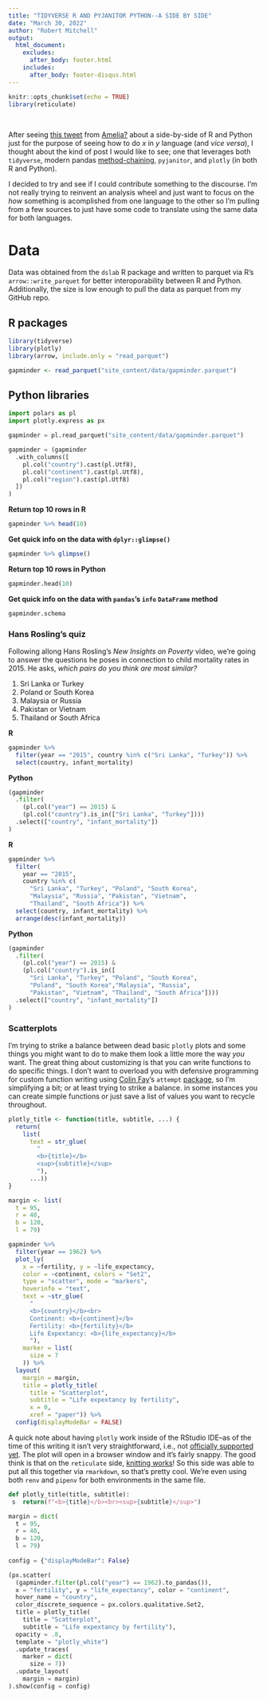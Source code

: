 ```yaml
---
title: "TIDYVERSE R AND PYJANITOR PYTHON--A SIDE BY SIDE"
date: "March 30, 2022"
author: "Robert Mitchell"
output:
  html_document:
    excludes:
      after_body: footer.html
    includes:
      after_body: footer-disqus.html
---
```


```r
knitr::opts_chunk$set(echo = TRUE)
library(reticulate)
```

<br>

After seeing [this tweet]() from [Amelia?]() about a side-by-side of R and Python just for the purpose of seeing how to do _x_ in _y_ language (and _vice versa_), I thought about the kind of post I would like to see; one that leverages both `tidyverse`, modern pandas [method-chaining](tom a's blog), `pyjanitor`, and `plotly` (in both R and Python).

I decided to try and see if I could contribute something to the discourse. I'm not really trying to reinvent an analysis wheel and just want to focus on the _how_ something is acomplished from one language to the other so I'm pulling from a few sources to just have some code to translate using the same data for both languages.

# Data

Data was obtained from the `dslab` R package and written to parquet via R's `arrow::write_parquet` for better interoporability between R and Python. Additionally, the size is low enough to pull the data as parquet from my GitHub repo.

## R packages

```r
library(tidyverse)
library(plotly)
library(arrow, include.only = "read_parquet")

gapminder <- read_parquet("site_content/data/gapminder.parquet")
```

## Python libraries

```python
import polars as pl
import plotly.express as px

gapminder = pl.read_parquet("site_content/data/gapminder.parquet")

gapminder = (gapminder
  .with_columns([
    pl.col("country").cast(pl.Utf8),
    pl.col("continent").cast(pl.Utf8),
    pl.col("region").cast(pl.Utf8)  
  ])
)
```

__Return top 10 rows in R__
```r
gapminder %>% head(10)
```

__Get quick info on the data with `dplyr::glimpse()`__
```r
gapminder %>% glimpse()
```
__Return top 10 rows in Python__
```python
gapminder.head(10)
```

__Get quick info on the data with `pandas`'s `info` `DataFrame` method__
```python
gapminder.schema
```

### Hans Rosling's quiz

Following allong Hans Rosling's _New Insights on Poverty_ video, we're going to answer the questions he poses in connection to child mortality rates in 2015. He asks, _which pairs do you think are most similar?_

1. Sri Lanka or Turkey
2. Poland or South Korea
3. Malaysia or Russia
4. Pakistan or Vietnam
5. Thailand or South Africa

__R__
```r
gapminder %>%
  filter(year == "2015", country %in% c("Sri Lanka", "Turkey")) %>%
  select(country, infant_mortality)
```


__Python__
```python
(gapminder
  .filter(
    (pl.col("year") == 2015) & 
    (pl.col("country").is_in(["Sri Lanka", "Turkey"]))) 
  .select(["country", "infant_mortality"])
) 
```

__R__
```r
gapminder %>%
  filter(
    year == "2015", 
    country %in% c(
      "Sri Lanka", "Turkey", "Poland", "South Korea",
      "Malaysia", "Russia", "Pakistan", "Vietnam",
      "Thailand", "South Africa")) %>%
  select(country, infant_mortality) %>%
  arrange(desc(infant_mortality))
```

__Python__
```python
(gapminder
  .filter(
    (pl.col("year") == 2015) & 
    (pl.col("country").is_in([
      "Sri Lanka", "Turkey", "Poland", "South Korea", 
      "Poland", "South Korea","Malaysia", "Russia", 
      "Pakistan", "Vietnam", "Thailand", "South Africa"]))) 
  .select(["country", "infant_mortality"])
)
```

### Scatterplots

I'm trying to strike a balance between dead basic `plotly` plots and some things you might want to do to make them look a little more the way _you_ want. The great thing about customizing is that you can write functions to do specific things. I don't want to overload you with defensive programming for custom function writing using [Colin Fay]()'s `attempt` [package](https://github.com/ColinFay/attempt), so I'm simplifying a bit; or at least trying to strike a balance. in some instances you can create simple functions or just save a list of values you want to recycle throughout.

```r
plotly_title <- function(title, subtitle, ...) {
  return(
    list(
      text = str_glue(
        "
        <b>{title}</b>
        <sup>{subtitle}</sup>
        "),
      ...))
}

margin <- list(
  t = 95,
  r = 40,
  b = 120,
  l = 79)

gapminder %>%
  filter(year == 1962) %>%
  plot_ly(
    x = ~fertility, y = ~life_expectancy, 
    color = ~continent, colors = "Set2", 
    type = "scatter", mode = "markers",
    hoverinfo = "text",
    text = ~str_glue(
      "
      <b>{country}</b><br>
      Continent: <b>{continent}</b>
      Fertility: <b>{fertility}</b>
      Life Expextancy: <b>{life_expectancy}</b>
      "),
    marker = list(
      size = 7
    )) %>%
  layout(
    margin = margin,
    title = plotly_title(
      title = "Scatterplot",
      subtitle = "Life expextancy by fertility",
      x = 0,
      xref = "paper")) %>%
  config(displayModeBar = FALSE)
```

A quick note about having `plotly` work inside of the RStudio IDE--as of the time of this writing it isn't very straightforward, i.e., not [officially supported yet](https://github.com/rstudio/rstudio/issues/8762). The plot will open in a browser window and it's fairly snappy. The good think is that on the `reticulate` side, [knitting works](https://github.com/rstudio/reticulate/issues/711)! So this side was able to put all this together via `rmarkdown`, so that's pretty cool. We're even using both `renv` and `pipenv` for both environments in the same file.

```python
def plotly_title(title, subtitle):
 s  return(f"<b>{title}</b><br><sup>{subtitle}</sup>")

margin = dict(
  t = 95,
  r = 40,
  b = 120,
  l = 79)
  
config = {"displayModeBar": False}

(px.scatter(
  (gapminder.filter(pl.col("year") == 1962).to_pandas()),
  x = "fertility", y = "life_expectancy", color = "continent",
  hover_name = "country",
  color_discrete_sequence = px.colors.qualitative.Set2,
  title = plotly_title(
    title = "Scatterplot", 
    subtitle = "Life expextancy by fertility"),
  opacity = .8, 
  template = "plotly_white") 
  .update_traces(
    marker = dict(
      size = 7))
  .update_layout(
    margin = margin)
).show(config = config) 
```

```python

```

